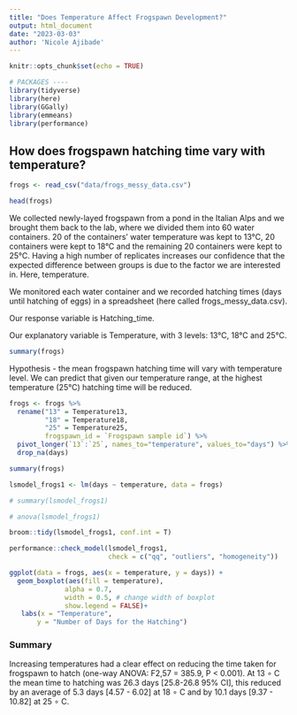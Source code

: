 ```yaml
---
title: "Does Temperature Affect Frogspawn Development?"
output: html_document
date: "2023-03-03"
author: 'Nicole Ajibade'
---
```


```r
knitr::opts_chunk$set(echo = TRUE)

# PACKAGES ----
library(tidyverse)
library(here)
library(GGally)
library(emmeans)
library(performance)
```

## How does frogspawn hatching time vary with temperature?

```r
frogs <- read_csv("data/frogs_messy_data.csv")

head(frogs)
```

We collected newly-layed frogspawn from a pond in the Italian Alps and we brought them back to the lab, where we divided them into 60 water containers. 20 of the containers’ water temperature was kept to 13°C, 20 containers were kept to 18°C and the remaining 20 containers were kept to 25°C. Having a high number of replicates increases our confidence that the expected difference between groups is due to the factor we are interested in. Here, temperature.

We monitored each water container and we recorded hatching times (days until hatching of eggs) in a spreadsheet (here called frogs_messy_data.csv).

Our response variable is Hatching_time.

Our explanatory variable is Temperature, with 3 levels: 13°C, 18°C and 25°C.

```r
summary(frogs)

```

Hypothesis - the mean frogspawn hatching time will vary with temperature level. We can predict that given our temperature range, at the highest temperature (25°C) hatching time will be reduced.


```r
frogs <- frogs %>% 
  rename("13" = Temperature13,
         "18" = Temperature18,
         "25" = Temperature25,
         frogspawn_id = `Frogspawn sample id`) %>% 
  pivot_longer(`13`:`25`, names_to="temperature", values_to="days") %>% 
  drop_na(days)
```

```r
summary(frogs)

```

```r

lsmodel_frogs1 <- lm(days ~ temperature, data = frogs)

# summary(lsmodel_frogs1)

# anova(lsmodel_frogs1)

broom::tidy(lsmodel_frogs1, conf.int = T)

```

```r
performance::check_model(lsmodel_frogs1,
                         check = c("qq", "outliers", "homogeneity"))
```

```r

ggplot(data = frogs, aes(x = temperature, y = days)) +
  geom_boxplot(aes(fill = temperature),
              alpha = 0.7, 
              width = 0.5, # change width of boxplot
              show.legend = FALSE)+
   labs(x = "Temperature",
       y = "Number of Days for the Hatching")

```


### Summary
Increasing temperatures had a clear effect on reducing the time taken for frogspawn to hatch (one-way ANOVA: F2,57 = 385.9, P < 0.001). At 13
∘
 C the mean time to hatching was 26.3 days [25.8-26.8 95% CI], this reduced by an average of 5.3 days [4.57 - 6.02] at 18
∘
 C and by 10.1 days [9.37 - 10.82] at 25
∘
 C.